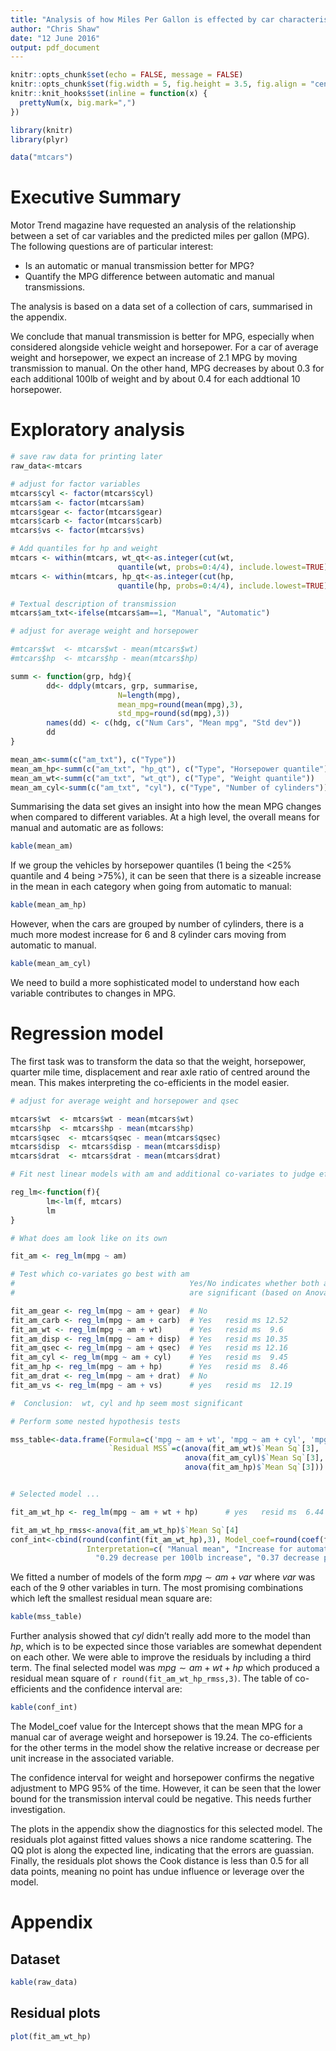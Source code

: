 ```yaml
---
title: "Analysis of how Miles Per Gallon is effected by car characteristics"
author: "Chris Shaw"
date: "12 June 2016"
output: pdf_document
---
```


```r
knitr::opts_chunk$set(echo = FALSE, message = FALSE)
knitr::opts_chunk$set(fig.width = 5, fig.height = 3.5, fig.align = "center")
knitr::knit_hooks$set(inline = function(x) {
  prettyNum(x, big.mark=",")
})

library(knitr)
library(plyr)

data("mtcars")
```

# Executive Summary

Motor Trend magazine have requested an analysis of the relationship between a set of car variables and the predicted miles per gallon (MPG). The following questions are of particular interest:

* Is an automatic or manual transmission better for MPG?
* Quantify the MPG difference between automatic and manual transmissions.

The analysis is based on a data set of a collection of cars, summarised in the appendix.

We conclude that manual transmission is better for MPG, especially when considered alongside vehicle weight and horsepower.  For a car of average weight and horsepower, we expect an increase of 2.1 MPG by moving transmission to manual.  On the other hand, MPG decreases by about 0.3 for each additional 100lb of weight and by about 0.4 for each addtional 10 horsepower.

# Exploratory analysis

```r
# save raw data for printing later
raw_data<-mtcars

# adjust for factor variables
mtcars$cyl <- factor(mtcars$cyl)
mtcars$am <- factor(mtcars$am)
mtcars$gear <- factor(mtcars$gear)
mtcars$carb <- factor(mtcars$carb)
mtcars$vs <- factor(mtcars$vs)

# Add quantiles for hp and weight
mtcars <- within(mtcars, wt_qt<-as.integer(cut(wt, 
                        quantile(wt, probs=0:4/4), include.lowest=TRUE)))
mtcars <- within(mtcars, hp_qt<-as.integer(cut(hp, 
                        quantile(hp, probs=0:4/4), include.lowest=TRUE)))

# Textual description of transmission
mtcars$am_txt<-ifelse(mtcars$am==1, "Manual", "Automatic")

# adjust for average weight and horsepower

#mtcars$wt  <- mtcars$wt - mean(mtcars$wt)
#mtcars$hp  <- mtcars$hp - mean(mtcars$hp)

summ <- function(grp, hdg){
        dd<- ddply(mtcars, grp, summarise, 
                        N=length(mpg), 
                        mean_mpg=round(mean(mpg),3), 
                        std_mpg=round(sd(mpg),3))
        names(dd) <- c(hdg, c("Num Cars", "Mean mpg", "Std dev"))
        dd
}

mean_am<-summ(c("am_txt"), c("Type"))
mean_am_hp<-summ(c("am_txt", "hp_qt"), c("Type", "Horsepower quantile"))
mean_am_wt<-summ(c("am_txt", "wt_qt"), c("Type", "Weight quantile"))
mean_am_cyl<-summ(c("am_txt", "cyl"), c("Type", "Number of cylinders"))

```

Summarising the data set gives an insight into how the mean MPG changes when compared to different variables.  At a high level, the overall means for manual and automatic are as follows:

```r
kable(mean_am)
```

If we group the vehicles by horsepower quantiles (1 being the <25% quantile and 4 being >75%), it can be seen that there is a sizeable increase in the mean in each category when going from automatic to manual:
```r
kable(mean_am_hp)
```

However, when the cars are grouped by number of cylinders, there is a much more modest increase for 6 and 8 cylinder cars moving from automatic to manual.

```r
kable(mean_am_cyl)
```

We need to build a more sophisticated model to understand how each variable contributes to changes in MPG.

# Regression model

The first task was to transform the data so that the weight, horsepower, quarter mile time, displacement and rear axle ratio of centred around the mean.  This makes interpreting the co-efficients in the model easier.

```r
# adjust for average weight and horsepower and qsec

mtcars$wt  <- mtcars$wt - mean(mtcars$wt)
mtcars$hp  <- mtcars$hp - mean(mtcars$hp)
mtcars$qsec  <- mtcars$qsec - mean(mtcars$qsec)
mtcars$disp  <- mtcars$disp - mean(mtcars$disp)
mtcars$drat  <- mtcars$drat - mean(mtcars$drat)

# Fit nest linear models with am and additional co-variates to judge effects

reg_lm<-function(f){
        lm<-lm(f, mtcars)
        lm
}

# What does am look like on its own

fit_am <- reg_lm(mpg ~ am)

# Test which co-variates go best with am
#                                       Yes/No indicates whether both am + the co-variate
#                                       are significant (based on Anova table)

fit_am_gear <- reg_lm(mpg ~ am + gear)  # No
fit_am_carb <- reg_lm(mpg ~ am + carb)  # Yes   resid ms 12.52
fit_am_wt <- reg_lm(mpg ~ am + wt)      # Yes   resid ms  9.6
fit_am_disp <- reg_lm(mpg ~ am + disp)  # Yes   resid ms 10.35    
fit_am_qsec <- reg_lm(mpg ~ am + qsec)  # Yes   resid ms 12.16
fit_am_cyl <- reg_lm(mpg ~ am + cyl)    # Yes   resid ms  9.45
fit_am_hp <- reg_lm(mpg ~ am + hp)      # Yes   resid ms  8.46
fit_am_drat <- reg_lm(mpg ~ am + drat)  # No
fit_am_vs <- reg_lm(mpg ~ am + vs)      # yes   resid ms  12.19

#  Conclusion:  wt, cyl and hp seem most significant

# Perform some nested hypothesis tests

mss_table<-data.frame(Formula=c('mpg ~ am + wt', 'mpg ~ am + cyl', 'mpg ~ am + hp'),
                      `Residual MSS`=c(anova(fit_am_wt)$`Mean Sq`[3],
                                       anova(fit_am_cyl)$`Mean Sq`[3],
                                       anova(fit_am_hp)$`Mean Sq`[3]))


# Selected model ...

fit_am_wt_hp <- reg_lm(mpg ~ am + wt + hp)      # yes   resid ms  6.44

fit_am_wt_hp_rmss<-anova(fit_am_wt_hp)$`Mean Sq`[4]
conf_int<-cbind(round(confint(fit_am_wt_hp),3), Model_coef=round(coef(fit_am_wt_hp),3),
                 Interpretation=c( "Manual mean", "Increase for automatic",
                   "0.29 decrease per 100lb increase", "0.37 decrease per 10 increase"))

```
We fitted a number of models of the form $mpg \sim am + var$ where $var$ was each of the 9 other variables in turn.  The most promising combinations which left the smallest residual mean square are:

```r
kable(mss_table)
```

Further analysis showed that $cyl$ didn't really add more to the model than $hp$, which is to be expected since those variables are somewhat dependent on each other.  We were able to improve the residuals by including a third term.  The final selected model was $mpg \sim am + wt + hp$ which produced a residual mean square of `r round(fit_am_wt_hp_rmss,3)`.  The table of co-efficients and the confidence interval are:

```r
kable(conf_int)
```

The Model_coef value for the Intercept shows that the mean MPG for a manual car of average weight and horsepower is 19.24.  The co-efficients for the other terms in the model show the relative increase or decrease per unit increase in the associated variable.

The confidence interval for weight and horsepower confirms the negative adjustment to MPG 95% of the time.  However, it can be seen that the lower bound for the transmission interval could be negative.  This needs further investigation.

The plots in the appendix show the diagnostics for this selected model.  The residuals plot against fitted values shows a nice randome scattering.  The QQ plot is along the expected line, indicating that the errors are guassian.  Finally, the residuals plot shows the Cook distance is less than 0.5 for all data points, meaning no point has undue influence or leverage over the model.

\newpage

# Appendix

## Dataset

```r
kable(raw_data)
```

##  Residual plots

```r
plot(fit_am_wt_hp)
```


